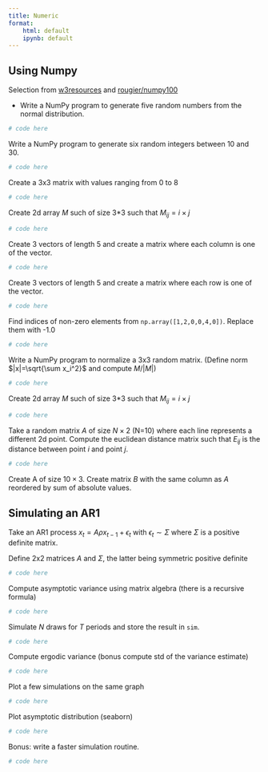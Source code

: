 ```yaml
---
title: Numeric
format: 
    html: default
    ipynb: default
---
```


## Using Numpy

Selection from [w3resources](https://www.w3resource.com/python-exercises/numpy/python-numpy-random.php)
and [rougier/numpy100](https://github.com/rougier/numpy-100)

::: {#exr-numpy}

- Write a NumPy program to generate five random numbers from the normal distribution.

:::

```python
# code here
```


::: {#exr-numpy}

Write a NumPy program to generate six random integers between 10 and 30.

:::

```python
# code here
```


::: {#exr-numpy}

Create a 3x3 matrix with values ranging from 0 to 8

:::

```python
# code here
```


::: {#exr-numpy}

Create 2d array $M$ such of size 3*3 such that $M_{ij} = i\times j$

:::

```python
# code here
```


::: {#exr-numpy}

Create 3 vectors of length 5 and create a matrix where each column is one of the vector.

:::

```python
# code here
```


::: {#exr-numpy}

Create 3 vectors of length 5 and create a matrix where each row is one of the vector.

:::

```python
# code here
```


::: {#exr-numpy}

Find indices of non-zero elements from `np.array([1,2,0,0,4,0])`. Replace them with -1.0

:::

```python
# code here
```


::: {#exr-numpy}

Write a NumPy program to normalize a 3x3 random matrix. (Define norm $|x|=\sqrt{\sum x_i^2}$ and compute $M/|M|$)

:::

```python
# code here
```


::: {#exr-numpy}

Create 2d array $M$ such of size 3*3 such that $M_{ij} = i\times j$

:::

```python
# code here
```


::: {#exr-numpy}

Take a random matrix $A$ of size $N\times 2$ (N=10) where each line represents a different 2d point. Compute the euclidean distance matrix such that $E_{ij}$ is the distance between point $i$ and point $j$.

:::

```python
# code here
```


::: {#exr-numpy}

Create A of size $10\times 3$. Create matrix $B$ with the same column as $A$ reordered by sum of absolute values.

:::


## Simulating an AR1

Take an AR1 process $x_t = A \rho x_{t-1} + \epsilon_t$ with $\epsilon_t \sim \Sigma$ where $\Sigma$ is a positive definite matrix.


::: {#exr-numpy}

Define 2x2 matrices $A$ and $\Sigma$, the latter being symmetric positive definite

:::

```python
# code here
```


::: {#exr-numpy}
Compute asymptotic variance using matrix algebra (there is a recursive formula)
:::

```python
# code here
```


::: {#exr-numpy}
Simulate $N$ draws for $T$ periods and store the result in `sim`.
:::

```python
# code here
```


::: {#exr-numpy}
Compute ergodic variance (bonus compute std of the variance estimate)
:::

```python
# code here
```


::: {#exr-numpy}
Plot a few simulations on the same graph
:::

```python
# code here
```


::: {#exr-numpy}
Plot asymptotic distribution (seaborn)
:::

```python
# code here
```


::: {#exr-numpy}
Bonus: write a faster simulation routine.
:::

```python
# code here
```

